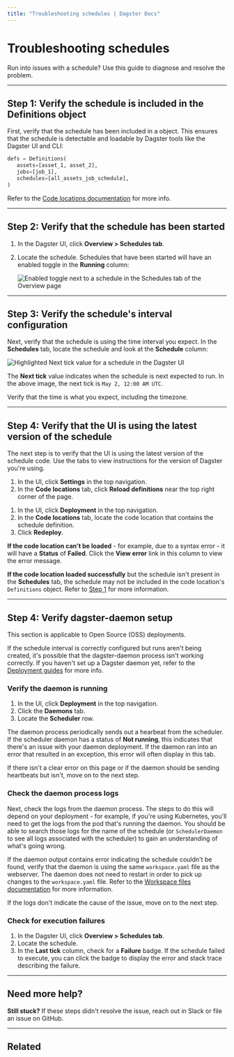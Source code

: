 ```yaml
---
title: "Troubleshooting schedules | Dagster Docs"
---
```


# Troubleshooting schedules

Run into issues with a schedule? Use this guide to diagnose and resolve the problem.

---

## Step 1: Verify the schedule is included in the Definitions object

First, verify that the schedule has been included in a <PyObject object="Definitions" /> object. This ensures that the schedule is detectable and loadable by Dagster tools like the Dagster UI and CLI:

```python
defs = Definitions(
   assets=[asset_1, asset_2],
   jobs=[job_1],
   schedules=[all_assets_job_schedule],
)
```

Refer to the [Code locations documentation](/concepts/code-locations) for more info.

---

## Step 2: Verify that the schedule has been started

1. In the Dagster UI, click **Overview > Schedules tab**.
2. Locate the schedule. Schedules that have been started will have an enabled toggle in the **Running** column:

   <!-- ![Enabled toggle next to a schedule in the Schedules tab of the Overview page](/images/concepts/automation/schedules/schedules-enabled-toggle.png) -->

   <Image
   alt="Enabled toggle next to a schedule in the Schedules tab of the Overview page"
   src="/images/concepts/automation/schedules/schedules-enabled-toggle.png"
   width={1716}
   height={226}
   />

---

## Step 3: Verify the schedule's interval configuration

Next, verify that the schedule is using the time interval you expect. In the **Schedules** tab, locate the schedule and look at the **Schedule** column:

<Image
alt="Highlighted Next tick value for a schedule in the Dagster UI"
src="/images/concepts/automation/schedules/schedules-next-tick.png"
width={1716}
height={226}
/>

The **Next tick** value indicates when the schedule is next expected to run. In the above image, the next tick is `May 2, 12:00 AM UTC`.

Verify that the time is what you expect, including the timezone.

---

## Step 4: Verify that the UI is using the latest version of the schedule

The next step is to verify that the UI is using the latest version of the schedule code. Use the tabs to view instructions for the version of Dagster you're using.

<TabGroup>
<TabItem name="Local webserver or Dagster OSS">

1. In the UI, click **Settings** in the top navigation.
2. In the **Code locations** tab, click **Reload definitions** near the top right corner of the page.

</TabItem>
<TabItem name="Dagster+">

1. In the UI, click **Deployment** in the top navigation.
2. In the **Code locations** tab, locate the code location that contains the schedule definition.
3. Click **Redeploy**.

</TabItem>
</TabGroup>

**If the code location can't be loaded** - for example, due to a syntax error - it will have a **Status** of **Failed**. Click the **View error** link in this column to view the error message.

**If the code location loaded successfully** but the schedule isn't present in the **Schedules** tab, the schedule may not be included in the code location's `Definitions` object. Refer to [Step 1](#step-1-verify-the-schedule-is-included-in-the-definitions-object) for more information.

---

## Step 4: Verify dagster-daemon setup

<Note>This section is applicable to Open Source (OSS) deployments.</Note>

If the schedule interval is correctly configured but runs aren't being created, it's possible that the dagster-daemon process isn't working correctly. If you haven't set up a Dagster daemon yet, refer to the [Deployment guides](/deployment) for more info.

### Verify the daemon is running

1. In the UI, click **Deployment** in the top navigation.
2. Click the **Daemons** tab.
3. Locate the **Scheduler** row.

The daemon process periodically sends out a hearbeat from the scheduler. If the scheduler daemon has a status of **Not running**, this indicates that there's an issue with your daemon deployment. If the daemon ran into an error that resulted in an exception, this error will often display in this tab.

If there isn't a clear error on this page or if the daemon should be sending heartbeats but isn't, move on to the next step.

### Check the daemon process logs

Next, check the logs from the daemon process. The steps to do this will depend on your deployment - for example, if you're using Kubernetes, you'll need to get the logs from the pod that's running the daemon. You should be able to search those logs for the name of the schedule (or `SchedulerDaemon` to see all logs associated with the scheduler) to gain an understanding of what's going wrong.

If the daemon output contains error indicating the schedule couldn't be found, verify that the daemon is using the same `workspace.yaml` file as the webserver. The daemon does not need to restart in order to pick up changes to the `workspace.yaml` file. Refer to the [Workspace files documentation](/concepts/code-locations/workspace-files) for more information.

If the logs don't indicate the cause of the issue, move on to the next step.

### Check for execution failures

1. In the Dagster UI, click **Overview > Schedules tab**.
2. Locate the schedule.
3. In the **Last tick** column, check for a **Failure** badge. If the schedule failed to execute, you can click the badge to display the error and stack trace describing the failure.

---

## Need more help?

**Still stuck?** If these steps didn't resolve the issue, reach out in Slack or file an issue on GitHub.

---

## Related

<ArticleList>
  <ArticleListItem
    title="Schedules"
    href="/concepts/partitions-schedules-sensors/schedules"
  ></ArticleListItem>
  <ArticleListItem
    title="Code locations"
    href="/concepts/code-locations"
  ></ArticleListItem>
  <ArticleListItem
    title="Workspace files"
    href="/concepts/code-locations/workspace-files"
  ></ArticleListItem>
  <ArticleListItem title="OSS deployment" href="/deployment"></ArticleListItem>
</ArticleList>
